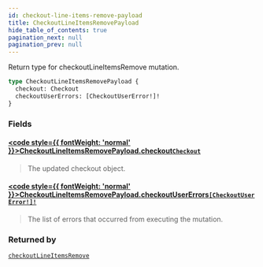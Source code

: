 ```yaml
---
id: checkout-line-items-remove-payload
title: CheckoutLineItemsRemovePayload
hide_table_of_contents: true
pagination_next: null
pagination_prev: null
---
```








Return type for checkoutLineItemsRemove mutation.

```graphql
type CheckoutLineItemsRemovePayload {
  checkout: Checkout
  checkoutUserErrors: [CheckoutUserError!]!
}
```


### Fields

#### [<code style={{ fontWeight: 'normal' }}>CheckoutLineItemsRemovePayload.<b>checkout</b></code>](#)<Bullet />[`Checkout`](/objects/checkout) <Badge class="secondary" text="object"/>
> The updated checkout object.
> 

#### [<code style={{ fontWeight: 'normal' }}>CheckoutLineItemsRemovePayload.<b>checkoutUserErrors</b></code>](#)<Bullet />[`[CheckoutUserError!]!`](/objects/checkout-user-error) <Badge class="secondary" text="non-null"/> <Badge class="secondary" text="object"/>
> The list of errors that occurred from executing the mutation.
> 



### Returned by

[`checkoutLineItemsRemove`](/mutations/checkout-line-items-remove)  <Badge class="secondary" text="mutation"/>



